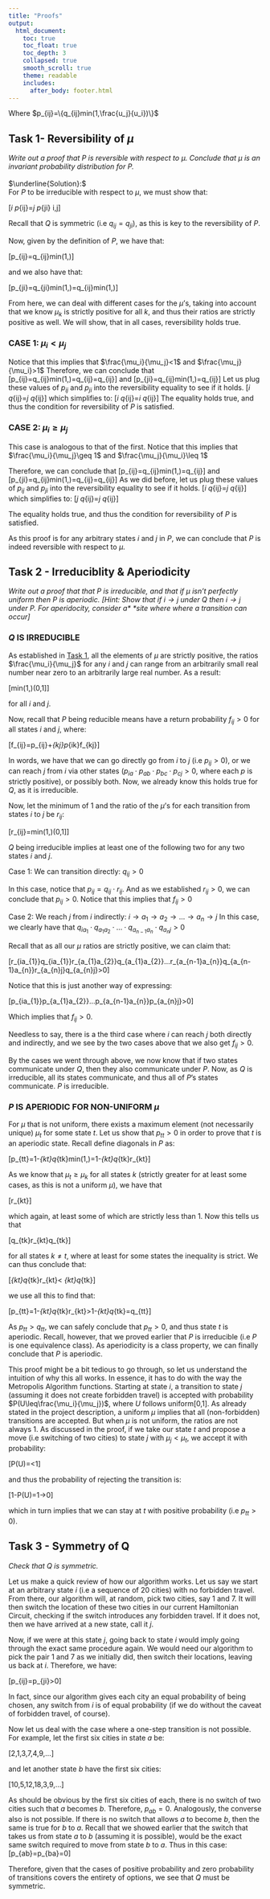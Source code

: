 ```yaml
---
title: "Proofs"
output:
  html_document:
    toc: true
    toc_float: true
    toc_depth: 3
    collapsed: true
    smooth_scroll: true
    theme: readable
    includes:
      after_body: footer.html
---
```

Where $p_{ij}=\{q_{ij}min(1,\frac{u_j}{u_i})\}$

## Task 1- Reversibility of $\mu$
*Write out a proof that P is reversible with respect to $\mu$. Conclude that $\mu$ is an invariant probability distribution for P.*
<br><br>
$\underline{Solution}:$
<br>
For $P$ to be irreducible with respect to $\mu$, we must show that:

\[\mu_i p_{ij}=\mu_j p_{ji} \hspace{.5cm} \forall \hspace{.1cm} i,j\]

Recall that $Q$ is symmetric (i.e $q_{ij}=q_{ji}$), as this is key to the reversibility of $P$.

Now, given by the definition of $P$, we have that:

\[p_{ij}=q_{ij}min(1,\frac{\mu_j}{\mu_i})\]

and we also have that: 

\[p_{ji}=q_{ji}min(1,\frac{\mu_i}{\mu_j})=q_{ij}min(1,\frac{\mu_i}{\mu_j})\]

From here, we can deal with different cases for the $\mu$'s, taking into account that we know $\mu_k$ is strictly positive for all $k$, and thus their ratios are strictly positive as well. We will show, that in all cases, reversibility holds true. 

### CASE 1: $\mu_i<\mu_j$
    
Notice that this implies that $\frac{\mu_i}{\mu_j}<1$ and $\frac{\mu_j}{\mu_i}>1$
Therefore, we can conclude that
\[p_{ij}=q_{ij}min(1,\frac{\mu_j}{\mu_i})=q_{ij}\cdot 1=q_{ij}\]
and \[p_{ji}=q_{ij}min(1,\frac{\mu_i}{\mu_j})=q_{ij}\frac{\mu_i}{\mu_j}\]
Let us plug these values of $p_{ij}$ and $p_{ji}$ into the reversibility equality to see if it holds.
\[\mu_i q_{ij}=\mu_j q_{ij}\frac{\mu_i}{\mu_j}\]
which simplifies to:
\[\mu_i q_{ij}=\mu_i q_{ij}\]
The equality holds true, and thus the condition for reversibility of $P$ is satisfied.

    
### CASE 2: $\mu_i\geq\mu_j$
    
This case is analogous to that of the first.
Notice that this implies that $\frac{\mu_i}{\mu_j}\geq 1$ and $\frac{\mu_j}{\mu_i}\leq 1$

Therefore, we can conclude that
\[p_{ij}=q_{ij}min(1,\frac{\mu_j}{\mu_i})=q_{ij}\frac{\mu_j}{\mu_i}\]
and \[p_{ji}=q_{ij}min(1,\frac{\mu_i}{\mu_j})=q_{ij}\cdot 1=q_{ij}\]
As we did before, let us plug these values of $p_{ij}$ and $p_{ji}$ into the reversibility equality to see if it holds.
\[\mu_i q_{ij}\frac{\mu_j}{\mu_i}=\mu_j q_{ij}\]
which simplifies to:
    \[\mu_j q_{ij}=\mu_j q_{ij}\]
    
The equality holds true, and thus the condition for reversibility of $P$ is satisfied.
    
As this proof is for any arbitrary states $i$ and $j$ in $P$, we can conclude that $P$ is indeed reversible with respect to $\mu$.


## Task 2 - Irreduciblity & Aperiodicity 

*Write out a proof that that $P$ is irreducible, and that if $\mu$ isn't perfectly uniform then* 
*P is aperiodic. [Hint: Show that if $i \to j$ under $Q$ then $i \to j$ under $P$. For aperidocity, consider a* *site where where a transition can occur]*

### $Q$ IS IRREDUCIBLE

As established in [Task 1](#task-1--reversibility-of-mu), all the elements of $\mu$ are strictly positive, the ratios $\frac{\mu_i}{\mu_j}$ for any $i$ and $j$ can range from an arbitrarily small real number near zero to an arbitrarily large real number. As a result:

\[min(1,\frac{\mu_i}{\mu_j})\in(0,1]\]

for all $i$ and $j$.


Now, recall that $P$ being reducible means have a return probability $f_{ij}>0$ for all states $i$ and $j$, where:

\[f_{ij}=p_{ij}+\sum_{k\neq j}p_{ik}f_{kj}\]

In words, we have that we can go directly go from $i$ to $j$ (i.e $p_{ij}>0$), or we can reach $j$ from $i$ via other states ($p_{ia}\cdot p_{ab}\cdot p_{bc}\cdot p_{cj}>0$, where each $p$ is strictly positive), or possibly both. Now, we already know this holds true for $Q$, as it is irreducible. 


Now, let the minimum of 1 and the ratio of the $\mu$'s for each transition from states $i$ to $j$ be $r_{ij}$:

\[r_{ij}=min(1,\frac{\mu_i}{\mu_j})\in(0,1]\] 

$Q$ being irreducible implies at least one of the following two for any two states $i$ and $j$.


Case 1: We can transition directly: $q_{ij}>0$

In this case, notice that $p_{ij}=q_{ij}\cdot r_{ij}$. And as we established $r_{ij}>0$, we can conclude that $p_{ij}>0$. Notice that this implies that $f_{ij}>0$
    
Case 2: We reach $j$ from $i$ indirectly: $i\to a_1 \to a_2 \to ... \to a_n \to j$
In this case, we clearly have that $q_{ia_{1}}\cdot q_{a_{1}a_{2}}\cdot ...\cdot q_{a_{n-1}a_{n}}\cdot q_{a_{n}j}>0$
    
Recall that as all our $\mu$ ratios are strictly positive, we can claim that:
    
    
\[r_{ia_{1}}q_{ia_{1}}\cdot r_{a_{1}a_{2}}q_{a_{1}a_{2}}\cdot ...\cdot r_{a_{n-1}a_{n}}q_{a_{n-1}a_{n}}\cdot r_{a_{n}j}q_{a_{n}j}>0\]
    
Notice that this is just another way of expressing:
    
\[p_{ia_{1}}\cdot p_{a_{1}a_{2}}\cdot ...\cdot p_{a_{n-1}a_{n}}\cdot p_{a_{n}j}>0\]
    
Which implies that $f_{ij}>0$.
    


Needless to say, there is a the third case where $i$ can reach $j$ both directly and indirectly, and we see by the two cases above that we also get $f_{ij}>0$.

By the cases we went through above, we now know that if two states communicate under $Q$, then they also communicate under $P$. Now, as $Q$ is irreducible, all its states communicate, and thus all of $P$'s states communicate. $P$ is irreducible.



### $P$ IS APERIODIC FOR NON-UNIFORM $\mu$ 

For $\mu$ that is not uniform, there exists a maximum element (not necessarily unique) $\mu_t$ for some state $t$. Let us show that $p_{tt}>0$ in order to prove that $t$ is an aperiodic state. Recall define diagonals in $P$ as:

\[p_{tt}=1-\sum_{k\neq t}q_{tk}\cdot min(1,\frac{\mu_k}{\mu_t})=1-\sum_{k\neq t}q_{tk}\cdot r_{kt}\]

As we know that $\mu_t \geq \mu_k$ for all states $k$ (strictly greater for at least some cases, as this is not a uniform $\mu$), we have that

\[r_{kt}\leq 1\]

which again, at least some of which are strictly less than 1. Now this tells us that

\[q_{tk}\cdot r_{kt}\leq q_{tk}\]

for all states $k\neq t$, where at least for some states the inequality is strict. We can thus conclude that:

\[\sum_{k\neq t}q_{tk}\cdot r_{kt}< \sum_{k\neq t}q_{tk}\]

we use all this to find that:

\[p_{tt}=1-\sum_{k\neq t}q_{tk}\cdot r_{kt}>1-\sum_{k\neq t}q_{tk}=q_{tt}\]

As $p_{tt}>q_{tt}$, we can safely conclude that $p_{tt}>0$, and thus state $t$ is aperiodic. Recall, however, that we proved earlier that $P$ is irreducible (i.e $P$ is one equivalence class). As aperiodicity is a class property, we can finally conclude that $P$ is aperiodic.

This proof might be a bit tedious to go through, so let us understand the intuition of why this all works. In essence, it has to do with the way the Metropolis Algorithm functions. Starting at state $i$, a transition to state $j$ (assuming it does not create forbidden travel) is accepted with probability $P(U\leq\frac{\mu_i}{\mu_j})$, where $U$ follows uniform[0,1]. As already stated in the project description, a uniform $\mu$ implies that all (non-forbidden) transitions are accepted. But when $\mu$ is not uniform, the ratios are not always 1. As discussed in the proof, if we take our state $t$ and propose a move (i.e switching of two cities) to state $j$ with $\mu_j<\mu_t$, we accept it with probability:

\[P(U\leq\frac{\mu_j}{\mu_t})=\frac{\mu_j}{\mu_t}<1\]

and thus the probability of rejecting the transition is:

\[1-P(U\leq\frac{\mu_j}{\mu_t})=1-\frac{\mu_j}{\mu_t}>0\]

which in turn implies that we can stay at $t$ with positive probability (i.e $p_{tt}>0$).


## Task 3 - Symmetry of Q
*Check that $Q$ is symmetric.*

Let us make a quick review of how our algorithm works. Let us say we start at an arbitrary state $i$ (i.e a sequence of 20 cities) with no forbidden travel. From there, our algorithm will, at random, pick two cities, say 1 and 7. It will then switch the location of these two cities in our current Hamiltonian Circuit, checking if the switch introduces any forbidden travel. If it does not, then we have arrived at a new state, call it $j$. 

Now, if we were at this state $j$, going back to state $i$ would imply going through the exact same procedure again. We would need our algorithm to pick the pair 1 and 7 as we initially did, then switch their locations, leaving us back at $i$. Therefore, we have:

\[p_{ij}=p_{ji}>0\]

In fact, since our algorithm gives each city an equal probability of being chosen, any switch from $i$ is of equal probability (if we do without the caveat of forbidden travel, of course).


Now let us deal with the case where a one-step transition is not possible. For example, let the first six cities in state $a$ be:

\[2,1,3,7,4,9,...\]

and let another state $b$ have the first six cities:

\[10,5,12,18,3,9,...\]

As should be obvious by the first six cities of each, there is no switch of two cities such that $a$ becomes $b$. Therefore, $p_{ab}=0$. Analogously, the converse also is not possible. If there is no switch that allows $a$ to become $b$, then the same is true for $b$ to $a$. Recall that we showed earlier that the switch that takes us from state $a$ to $b$ (assuming it is possible), would be the exact same switch required to move from state $b$ to $a$. Thus in this case:
\[p_{ab}=p_{ba}=0\]

Therefore, given that the cases of positive probability and zero probability of transitions covers the entirety of options, we see that $Q$ must be symmetric. 


<br>

<div class="tocify-extend-page" data-unique="tocify-extend-page" style="height: 0;"></div>

